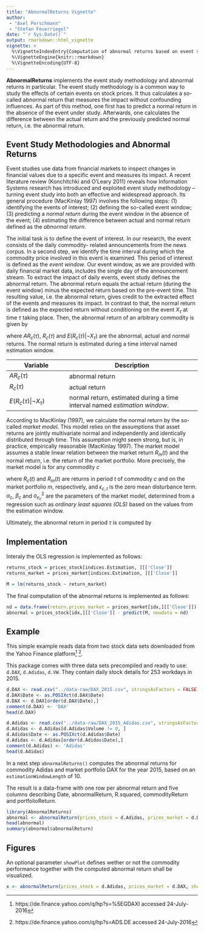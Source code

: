 ```yaml
---
title: "AbnormalReturns Vignette"
author: 
 - "Axel Perschmann"
 - "Stefan Feuerriegel"
date: "`r Sys.Date()`"
output: rmarkdown::html_vignette
vignette: >
  %\VignetteIndexEntry{Computation of abnormal returns based on event study methodology}
  %\VignetteEngine{knitr::rmarkdown}
  %\VignetteEncoding{UTF-8}
---
```


**AbnormalReturns** implements the event study methodology and abnormal returns in particular. The event study methodology is a common way to study the effects of certain events on stock prices. It thus calculates a so-called abnormal return that measures the impact without confounding influences. As part of this method, one first has to predict a normal return in the absence of the event under study. Afterwards, one calculates the difference between the actual return and the previously predicted normal return, i.e. the abnormal return.

## Event Study Methodologies and Abnormal Returns
Event studies use data from financial markets to inspect changes in financial values due to a specific event and measures its impact. A recent literature review (Konchitchki and O'Leary 2011) reveals how Information Systems research has introduced and exploited event study methodology – turning event study into both an effective and widespread approach. Its general procedure (MacKinlay 1997) involves the following steps: (1) identifying the events of interest; (2) defining the so-called event window; (3) predicting a *normal return* during the event window in the absence of the event; (4) estimating the difference between actual and normal return defined as the *abnormal return*.

The initial task is to define the event of interest. In our research, the event consists of the daily commodity- related announcements from the news corpus. In a second step, we identify the time interval during which the commodity price involved in this event is examined. This period of interest is defined as the *event window*. Our event window, as we are provided with daily financial market data, includes the single day of the announcement stream. To extract the impact of daily events, event study defines the abnormal return. The abnormal return equals the actual return (during the event window) minus the expected return based on the pre-event time. This resulting value, i.e. the abnormal return, gives credit to the extracted effect of the events and measures its impact. In contrast to that, the normal return is defined as the expected return without conditioning on the event $X_\tau$ at time $\tau$ taking place. Then, the abnormal return of an arbitrary commodity is given by

\begin{equation}
    AR_c(\tau) = R_c(\tau) - E[R_c(\tau) \,|\, \neg X_\tau]
\end{equation}

where $AR_c(\tau)$, $R_c(\tau)$ and $E(R_c(\tau)|\neg X_\tau)$ are the abnormal, actual and normal returns. The normal return is estimated during a time interval named estimation window.

Variable | Description 
------------- | ----------------------------
$AR_c(\tau)$ | abnormal return
$R_c(\tau)$  | actual return
$E(R_c(\tau)|\neg X_\tau)$ | normal return, estimated during a time interval named *estimation window*.

According to MacKinlay (1997), we calculate the normal return by the so-called *market model*. This model relies on the assumptions that asset returns are jointly multivariate normal and independently and identically distributed through time. This assumption might seem strong, but is, in practice, empirically reasonable (MacKinlay 1997). The market model assumes a stable linear relation between the market return $R_m(t)$ and the normal return, i.e. the return of the market portfolio. More precisely, the market model is for any commodity $c$

\begin{equation}
R_c(t) = \alpha_c + \beta_cR_m(t) + \epsilon_{c,t},\enspace E(\epsilon_{c,t})=0,\enspace Var(\epsilon_{c,t})=\sigma^2_{e_c}
\end{equation}

where $R_c(t)$ and $R_m(t)$ are returns in period $t$ of commodity $c$ and on the market portfolio $m$, respectively, and $\epsilon_{c,t}$ is the zero mean disturbance term. $\alpha_c$, $\beta_c$ and $\sigma^2_{e_c}$ are the parameters of the market model, determined from a regression such as *ordinary least squares (OLS)* based on the values from the estimation window.

Ultimately, the abnormal return in period $\tau$ is computed by
\begin{equation}
AR_c(\tau) := R_c(\tau) - \alpha_c - \beta_cR_m(\tau)
\end{equation}

## Implementation
Interaly the OLS regression is implemented as follows:

```r
returns_stock = prices_stock[indices.Estimation, ][['Close']]
returns_market = prices_market[indices.Estimation, ][['Close']]

M = lm(returns_stock ~ return_market)
```

The final computation of the abnormal returns is implemented as follows:
```r
nd = data.frame(return.prices_market = prices_market[idx,][['Close']])
abnormal = prices_stock[idx,][['Close']] - predict(M, newdata = nd)
```

## Example
This simple example reads data from two stock data sets downloaded from the Yahoo Finance platform^[https://de.finance.yahoo.com/q/hp?s=%5EGDAXI accessed 24-July-2016] ^[https://de.finance.yahoo.com/q/hp?s=ADS.DE accessed 24-July-2016].

This package comes with three data sets precompiled and ready to use: `d.DAX`, `d.Adidas`, `d.VW`. They contain daily stock details for 253 workdays in 2015.

```r
d.DAX <- read.csv("../data-raw/DAX_2015.csv", stringsAsFactors = FALSE)
d.DAX$Date <- as.POSIXct(d.DAX$Date)
d.DAX <- d.DAX[order(d.DAX$Date),]
comment(d.DAX) <- 'DAX'
head(d.DAX)

d.Adidas <- read.csv("../data-raw/DAX_2015_Adidas.csv", stringsAsFactors = FALSE)
d.Adidas <- d.Adidas[d.Adidas$Volume != 0, ]
d.Adidas$Date <- as.POSIXct(d.Adidas$Date)
d.Adidas <- d.Adidas[order(d.Adidas$Date),]
comment(d.Adidas) <- 'Adidas'
head(d.Adidas)
```

In a next step `abnormalReturns()` computes the abnormal returns for commodity Adidas and market portfolio DAX for the year 2015, based on an `estimationWindowLength` of 10.

The result is a data-frame with one row per abnormal return and five columns describing Date, abnormalReturn, R.squared, commodityReturn and portfolioReturn.
```r
library(AbnormalReturns)
abnormal <- abnormalReturn(prices_stock = d.Adidas, prices_market = d.DAX, c=3)
head(abnormal)
summary(abnormal$abnormalReturn)
```


## Figures

An optional parameter `showPlot` defines wether or not the commodity performance together with the computed abnormal return shall be visualized.

```r
x <- abnormalReturn(prices_stock = d.Adidas, prices_market = d.DAX, showPlot = TRUE)
```

